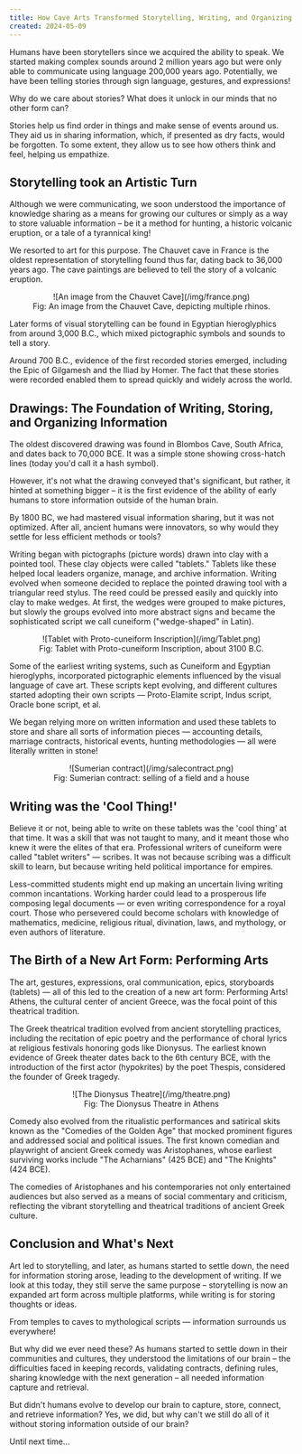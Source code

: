 ```yaml
---
title: How Cave Arts Transformed Storytelling, Writing, and Organizing Information, Forever.."
created: 2024-05-09
---
```


Humans have been storytellers since we acquired the ability to speak. We started making complex sounds around 2 million years ago but were only able to communicate using language 200,000 years ago. Potentially, we have been telling stories through sign language, gestures, and expressions!

Why do we care about stories? What does it unlock in our minds that no other form can? 

Stories help us find order in things and make sense of events around us. They aid us in sharing information, which, if presented as dry facts, would be forgotten. To some extent, they allow us to see how others think and feel, helping us empathize.


## Storytelling took an Artistic Turn

Although we were communicating, we soon understood the importance of knowledge sharing as a means for growing our cultures or simply as a way to store valuable information – be it a method for hunting, a historic volcanic eruption, or a tale of a tyrannical king!

We resorted to art for this purpose. The Chauvet cave in France is the oldest representation of storytelling found thus far, dating back to 36,000 years ago. The cave paintings are believed to tell the story of a volcanic eruption.

<center>![An image from the Chauvet Cave](/img/france.png)</center>
<center>Fig: An image from the Chauvet Cave, depicting multiple rhinos.</center>

Later forms of visual storytelling can be found in Egyptian hieroglyphics from around 3,000 B.C., which mixed pictographic symbols and sounds to tell a story.

Around 700 B.C., evidence of the first recorded stories emerged, including the Epic of Gilgamesh and the Iliad by Homer. The fact that these stories were recorded enabled them to spread quickly and widely across the world.


## Drawings: The Foundation of Writing, Storing, and Organizing Information

The oldest discovered drawing was found in Blombos Cave, South Africa, and dates back to 70,000 BCE. It was a simple stone showing cross-hatch lines (today you'd call it a hash symbol).

However, it's not what the drawing conveyed that's significant, but rather, it hinted at something bigger – it is the first evidence of the ability of early humans to store information outside of the human brain.

By 1800 BC, we had mastered visual information sharing, but it was not optimized. After all, ancient humans were innovators, so why would they settle for less efficient methods or tools?

Writing began with pictographs (picture words) drawn into clay with a pointed tool. These clay objects were called "tablets." Tablets like these helped local leaders organize, manage, and archive information. Writing evolved when someone decided to replace the pointed drawing tool with a triangular reed stylus. The reed could be pressed easily and quickly into clay to make wedges. At first, the wedges were grouped to make pictures, but slowly the groups evolved into more abstract signs and became the sophisticated script we call cuneiform ("wedge-shaped" in Latin).

<center>![Tablet with Proto-cuneiform Inscription](/img/Tablet.png)</center>
<center>Fig: Tablet with Proto-cuneiform Inscription, about 3100 B.C.</center>

Some of the earliest writing systems, such as Cuneiform and Egyptian hieroglyphs, incorporated pictographic elements influenced by the visual language of cave art. These scripts kept evolving, and different cultures started adopting their own scripts — Proto-Elamite script, Indus script, Oracle bone script, et al.

We began relying more on written information and used these tablets to store and share all sorts of information pieces — accounting details, marriage contracts, historical events, hunting methodologies — all were literally written in stone!

<center>![Sumerian contract](/img/salecontract.png)</center>
<center>Fig: Sumerian contract: selling of a field and a house</center>


## Writing was the 'Cool Thing!'

Believe it or not, being able to write on these tablets was the 'cool thing' at that time. It was a skill that was not taught to many, and it meant those who knew it were the elites of that era. Professional writers of cuneiform were called "tablet writers" — scribes. It was not because scribing was a difficult skill to learn, but because writing held political importance for empires.

Less-committed students might end up making an uncertain living writing common incantations. Working harder could lead to a prosperous life composing legal documents — or even writing correspondence for a royal court. Those who persevered could become scholars with knowledge of mathematics, medicine, religious ritual, divination, laws, and mythology, or even authors of literature.


## The Birth of a New Art Form: Performing Arts

The art, gestures, expressions, oral communication, epics, storyboards (tablets) — all of this led to the creation of a new art form: Performing Arts! Athens, the cultural center of ancient Greece, was the focal point of this theatrical tradition.

The Greek theatrical tradition evolved from ancient storytelling practices, including the recitation of epic poetry and the performance of choral lyrics at religious festivals honoring gods like Dionysus. The earliest known evidence of Greek theater dates back to the 6th century BCE, with the introduction of the first actor (hypokrites) by the poet Thespis, considered the founder of Greek tragedy.

<center>![The Dionysus Theatre](/img/theatre.png)</center>
<center>Fig: The Dionysus Theatre in Athens</center>

Comedy also evolved from the ritualistic performances and satirical skits known as the "Comedies of the Golden Age" that mocked prominent figures and addressed social and political issues. The first known comedian and playwright of ancient Greek comedy was Aristophanes, whose earliest surviving works include "The Acharnians" (425 BCE) and "The Knights" (424 BCE).

The comedies of Aristophanes and his contemporaries not only entertained audiences but also served as a means of social commentary and criticism, reflecting the vibrant storytelling and theatrical traditions of ancient Greek culture.


## Conclusion and What's Next

Art led to storytelling, and later, as humans started to settle down, the need for information storing arose, leading to the development of writing. If we look at this today, they still serve the same purpose – storytelling is now an expanded art form across multiple platforms, while writing is for storing thoughts or ideas.

From temples to caves to mythological scripts — information surrounds us everywhere!

But why did we ever need these? As humans started to settle down in their communities and cultures, they understood the limitations of our brain – the difficulties faced in keeping records, validating contracts, defining rules, sharing knowledge with the next generation – all needed information capture and retrieval.

But didn't humans evolve to develop our brain to capture, store, connect, and retrieve information? Yes, we did, but why can't we still do all of it without storing information outside of our brain? 

Until next time…
